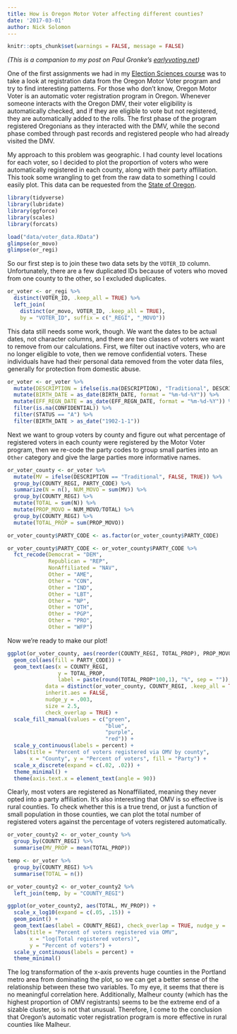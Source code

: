 ```yaml
---
title: How is Oregon Motor Voter affecting different counties?
date: '2017-03-01'
author: Nick Solomon
---
```

```r
knitr::opts_chunk$set(warnings = FALSE, message = FALSE)
```

*(This is a companion to my post on Paul Gronke's [earlyvoting.net](http://earlyvoting.net/commentary/how-is-oregon-motor-voter-affecting-different-counties/))*

One of the first assignments we had in my [Election Sciences course](http://earlyvoting.net/evic-news/upcoming-election-scientists-look-at-oregon-motor-voter/) was to take a look at registration data from the Oregon Motor Voter program and try to find interesting patterns. For those who don't know, Oregon Motor Voter is an automatic voter registration program in Oregon. Whenever someone interacts with the Oregon DMV, their voter eligibility is automatically checked, and if they are eligible to vote but not registered, they are automatically added to the rolls. The first phase of the program registered Oregonians as they interacted with the DMV, while the second phase combed through past records and registered people who had already visited the DMV.

My approach to this problem was geographic. I had county level locations for each voter, so I decided to plot the proportion of voters who were automatically registered in each county, along with their party affiliation. This took some wrangling to get from the raw data to something I could easily plot. This data can be requested from the [State of Oregon](http://sos.oregon.gov/elections/Pages/data-request.aspx).

```r
library(tidyverse)
library(lubridate)
library(ggforce)
library(scales)
library(forcats)

load("data/voter_data.RData")
glimpse(or_movo)
glimpse(or_regi)
```

So our first step is to join these two data sets by the `VOTER_ID` column. Unfortunately, there are a few duplicated IDs because of voters who moved from one county to the other, so I excluded duplicates.

```r
or_voter <- or_regi %>% 
  distinct(VOTER_ID, .keep_all = TRUE) %>% 
  left_join(
    distinct(or_movo, VOTER_ID, .keep_all = TRUE),
    by = "VOTER_ID", suffix = c("_REGI", "_MOVO"))
```

This data still needs some work, though. We want the dates to be actual dates, not character columns, and there are two classes of voters we want to remove from our calculations. First, we filter out inactive voters, who are no longer eligible to vote, then we remove confidential voters. These individuals have had their personal data removed from the voter data files, generally for protection from domestic abuse.

```r
or_voter <- or_voter %>%
  mutate(DESCRIPTION = ifelse(is.na(DESCRIPTION), "Traditional", DESCRIPTION)) %>% 
  mutate(BIRTH_DATE = as_date(BIRTH_DATE, format = "%m-%d-%Y")) %>% 
  mutate(EFF_REGN_DATE = as_date(EFF_REGN_DATE, format = "%m-%d-%Y")) %>% 
  filter(is.na(CONFIDENTIAL)) %>% 
  filter(STATUS == "A") %>% 
  filter(BIRTH_DATE > as_date("1902-1-1"))
```

Next we want to group voters by county and figure out what percentage of registered voters in each county were registered by the Motor Voter program, then we re-code the party codes to group small parties into an `Other` category and give the large parties more informative names.

```r
or_voter_county <- or_voter %>%
  mutate(MV = ifelse(DESCRIPTION == "Traditional", FALSE, TRUE)) %>% 
  group_by(COUNTY_REGI, PARTY_CODE) %>% 
  summarize(N = n(), NUM_MOVO = sum(MV)) %>% 
  group_by(COUNTY_REGI) %>% 
  mutate(TOTAL = sum(N)) %>% 
  mutate(PROP_MOVO = NUM_MOVO/TOTAL) %>% 
  group_by(COUNTY_REGI) %>% 
  mutate(TOTAL_PROP = sum(PROP_MOVO))

or_voter_county$PARTY_CODE <- as.factor(or_voter_county$PARTY_CODE)

or_voter_county$PARTY_CODE <- or_voter_county$PARTY_CODE %>% 
  fct_recode(Democrat = "DEM",
             Republican = "REP",
             NonAffiliated = "NAV",
             Other = "AME",
             Other = "CON",
             Other = "IND",
             Other = "LBT",
             Other = "NP",
             Other = "OTH",
             Other = "PGP",
             Other = "PRO",
             Other = "WFP")
```

Now we're ready to make our plot!

```r
ggplot(or_voter_county, aes(reorder(COUNTY_REGI, TOTAL_PROP), PROP_MOVO)) + 
  geom_col(aes(fill = PARTY_CODE)) +
  geom_text(aes(x = COUNTY_REGI,
                y = TOTAL_PROP,
                label = paste(round(TOTAL_PROP*100,1), "%", sep = "")),
            data = distinct(or_voter_county, COUNTY_REGI, .keep_all = TRUE),
            inherit.aes = FALSE,
            nudge_y = .003,
            size = 2.5,
            check_overlap = TRUE) +
  scale_fill_manual(values = c("green",
                               "blue",
                               "purple",
                               "red")) +
  scale_y_continuous(labels = percent) +
  labs(title = "Percent of voters registered via OMV by county", 
       x = "County", y = "Percent of voters", fill = "Party") +
  scale_x_discrete(expand = c(.02, .02)) +
  theme_minimal() +
  theme(axis.text.x = element_text(angle = 90))
```

Clearly, most voters are registered as Nonaffiliated, meaning they never opted into a party affiliation. It's also interesting that OMV is so effective is rural counties. To check whether this is a true trend, or just a function of small population in those counties, we can plot the total number of registered voters against the percentage of voters registered automatically.

```r
or_voter_county2 <- or_voter_county %>% 
  group_by(COUNTY_REGI) %>% 
  summarise(MV_PROP = mean(TOTAL_PROP))

temp <- or_voter %>% 
  group_by(COUNTY_REGI) %>% 
  summarise(TOTAL = n())

or_voter_county2 <- or_voter_county2 %>% 
  left_join(temp, by = "COUNTY_REGI")

ggplot(or_voter_county2, aes(TOTAL, MV_PROP)) +
  scale_x_log10(expand = c(.05, .15)) +
  geom_point() +
  geom_text(aes(label = COUNTY_REGI), check_overlap = TRUE, nudge_y = .0026) +
  labs(title = "Percent of voters registered via OMV",
       x = "log(Total registered voters)",
       y = "Percent of voters") +
  scale_y_continuous(labels = percent) +
  theme_minimal()
```

The log transformation of the x-axis prevents huge counties in the Portland metro area from dominating the plot, so we can get a better sense of the relationship between these two variables. To my eye, it seems that there is no meaningful correlation here. Additionally, Malheur county (which has the highest proportion of OMV registrants) seems to be the extreme end of a sizable cluster, so is not that unusual. Therefore, I come to the conclusion that Oregon's automatic voter registration program is more effective in rural counties like Malheur.